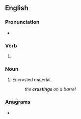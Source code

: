 ==English==

===Pronunciation===
* {{IPA|/ˈkɹʌstɪŋ/|lang=en}}

===Verb===
{{head|en|verb form}}

# {{present participle of|crust|lang=en|nocat=1}}

===Noun===
{{en-noun}}

# Encrusted material.
#: ''the '''crustings''' on a barrel''

===Anagrams===
* {{anagrams|en|a=cginrstu|curtings}}